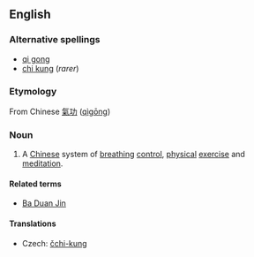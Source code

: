 ==English==
{{wikipedia}}
===Alternative spellings===
* [[qi gong]]
* [[chi kung]] (''rarer'')

===Etymology===
From Chinese [[氣功]] ([[qìgōng]])

===Noun===
{{en-noun|-}}

# A [[Chinese]] system of [[breathing]] [[control]], [[physical]] [[exercise]] and [[meditation]].

====Related terms====
* [[Ba Duan Jin]]

====Translations====
{{trans-top|system of breathing control}}
* Czech: [[čchi-kung]] {{m}}
{{trans-mid}}
{{trans-bottom}}